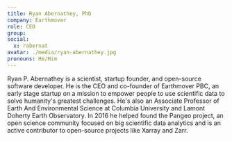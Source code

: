 ```yaml
---
title: Ryan Abernathey, PhD
company: Earthmover
role: CEO
group:
social:
  x: rabernat
avatar: ./media/ryan-abernathey.jpg
pronouns: He/Him
---
```

Ryan P. Abernathey is a scientist, startup founder, and open-source software developer. He is the CEO and co-founder of Earthmover PBC, an early stage startup on a mission to empower people to use scientific data to solve humanity's greatest challenges. He's also an Associate Professor of Earth And Environmental Science at Columbia University and Lamont Doherty Earth Observatory. In 2016 he helped found the Pangeo project, an open science community focused on big scientific data analytics and is an active contributor to open-source projects like Xarray and Zarr.
